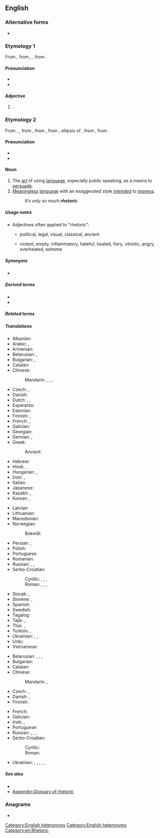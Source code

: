 ==English==
{{wikipedia}}

===Alternative forms===
* {{l|en|rhetorick}} {{qualifier|obsolete}}

===Etymology 1===
{{root|en|ine-pro|*werh₁-}}
From {{inh|en|enm|rethorik}}, from {{der|en|la|rēthoricus}}, {{m|la|rhētoricus}}, from {{der|en|grc|ῥητορῐκός}}.

====Pronunciation====
* {{IPA|en|/ɹɪˈtɒɹɪk/}}
* {{audio|en|LL-Q1860 (eng)-Vealhurl-rhetoric1.wav|Audio (UK)}}

====Adjective====
{{en-adj|?}}

# {{synonym of|en|rhetorical}}.

===Etymology 2===
From {{inh|en|enm|rethorik}}, {{m|enm|rhetoric}}, from {{der|en|fro|rhetorique}}, from {{der|en|la|rhētorica}}, from {{der|en|grc|ῥητορική}}, ellipsis of {{m|grc|[[ῥητορικὴ]] [[τέχνη]]}}, from {{m|grc|ῥητορικός||concerning public speech}}, from {{m|grc|ῥήτωρ||public speaker}}.

====Pronunciation====
* {{IPA|en|/ˈɹɛtəɹɪk/}}
* {{audio|en|LL-Q1860 (eng)-Vealhurl-rhetoric2.wav|Audio (UK)}}

====Noun====
{{en-noun|~}}

# The [[art]] of using [[language]], especially public speaking, as a means to [[persuade]].
# [[meaningless|Meaningless]] [[language]] with an exaggerated style [[intend]]ed to [[impress]].
#: ''It’s only so much '''rhetoric'''.''

=====Usage notes=====
* Adjectives often applied to "rhetoric":
** {{q|by kind or area of application}} political, legal, visual, classical, ancient
** {{q|by quality}} violent, empty, inflammatory, hateful, heated, fiery, vitriolic, angry, overheated, extreme

=====Synonyms=====
* {{l|en|wordcraft}}

=====Derived terms=====
* {{l|en|rhetorical}}
* {{l|en|rhetorician}}

=====Related terms=====
{{rootsee|en|werh₁}}

=====Translations=====
{{trans-top|art of using language for persuasion}}
* Albanian: {{t+|sq|retorikë|f}}
* Arabic: {{t|ar|بَلَاغَة|f}}, {{t|ar|فَصَاحَة|f}}
* Armenian: {{t|hy|հռետորաբանություն}}
* Belarusian: {{t|be|красамо́ўства|n}}, {{t|be|рыто́рыка|f}}
* Bulgarian: {{t+|bg|красноре́чие|n}}, {{t+|bg|рито́рика|f}}
* Catalan: {{t+|ca|retòrica|f}}
* Chinese:
*: Mandarin: {{t+|cmn|修辭}}, {{t+|cmn|修辞|tr=xiūcí}}, {{t+|cmn|修辭學}}, {{t+|cmn|修辞学|tr=xiūcíxué}}
* Czech: {{t|cs|řečnictví|n}}, {{t+|cs|rétorika|f}}
* Danish: {{t|da|retorik|c}}
* Dutch: {{t|nl|redekunde|f}}, {{t+|nl|retorica|f}}, {{t+|nl|retoriek|f}}
* Esperanto: {{t-needed|eo}}
* Estonian: {{t|et|retoorika}}
* Finnish: {{t+|fi|puhetaito}}, {{t+|fi|retoriikka}}
* French: {{t+|fr|rhétorique|f}}, {{t+|fr|discours|m}}
* Galician: {{t+|gl|retórica|f}}
* Georgian: {{t|ka|რიტორიკა}}
* German: {{t+|de|Rhetorik|f}}, {{t+|de|Redekunst|f}}
* Greek: {{t+|el|ρητορική|f}}
*: Ancient: {{t|grc|ῥητορική|f}}
* Hebrew: {{t+|he|רֶטוֹרִיקָה|f|tr=retórika}}
* Hindi: {{t|hi|वाक्पटुता|f}}, {{t+|hi|शब्दाडम्बर|m}}
* Hungarian: {{t+|hu|szónoklattan}}, {{t+|hu|retorika}}
* Irish: {{t|ga|reitric|f}}, {{t|ga|roscaireacht|f}}
* Italian: {{t+|it|retorica|f}}
* Japanese: {{t|ja|修辞学|tr=しゅうじがく, shūjigaku}}
* Kazakh: {{t|kk|шешендік}}, {{t|kk|риторика}}
* Korean: {{t+|ko|수사학(修辭學)}}, {{t+|ko|미사여구(美辭麗句)}}
{{trans-mid}}
* Latvian: {{t|lv|retorika|f}}
* Lithuanian: {{t|lt|retorika|f}}
* Macedonian: {{t|mk|реторика|f}}
* Norwegian:
*: Bokmål: {{t+|nb|retorikk|m}}
* Persian: {{t+|fa|بلاغت|tr=balâğat}}, {{t+|fa|فصاحت|tr=fasâhat}}
* Polish: {{t+|pl|retoryka|f}}
* Portuguese: {{t+|pt|retórica|f}}
* Romanian: {{t+|ro|retorică|f}}
* Russian: {{t+|ru|красноре́чие|n}}, {{t+|ru|красноба́йство|n}}, {{t+|ru|рито́рика|f}}
* Serbo-Croatian:
*: Cyrillic: {{t|sh|рето̀рика|f}}, {{t|sh|го̀во̄рнӣштво|n}}, {{t|sh|рѐчито̄ст|f}}, {{t|sh|рјѐчито̄ст|f}}
*: Roman: {{t+|sh|retòrika|f}}, {{t+|sh|gòvōrnīštvo|n}}, {{t|sh|rèčitōst|f}}, {{t+|sh|rjèčitōst|f}}
* Slovak: {{t|sk|rečníctvo|n}}, {{t|sk|rétorika|f}}
* Slovene: {{t+|sl|govorništvo|n}}, {{t+|sl|retorika|f}}
* Spanish: {{t+|es|retórica|f}}
* Swedish: {{t+|sv|retorik|c}}
* Tagalog: {{t|tl|sayusay}}
* Tajik: {{t|tg|балоғат}}, {{t|tg|фасоҳат}}
* Thai: {{t|th|วาทศิลป์}}, {{t+|th|วาทศาสตร์}}
* Turkish: {{t+|tr|retorik}}, {{t+|tr|belagat}}
* Ukrainian: {{t|uk|красномо́вство|n}}, {{t|uk|красномо́вність|f}}, {{t|uk|рито́рика|f}}
* Urdu: {{t|ur|بَلاغَت|f|tr=balāġat}}
* Vietnamese: {{t+|vi|tu từ học}}
{{trans-bottom}}

{{trans-top|meaningless language}}
* Belarusian: {{t|be|шматсло́ўнасць|f}}, {{t|be|шматсло́ўе|n}}, {{t|be|пустасло́ўе|n}}, {{t|be|словаблу́дства|n}}
* Bulgarian: {{t+|bg|многосло́вие|n}}
* Catalan: {{t+|ca|retòrica|f}}
* Chinese:
*: Mandarin: {{t+|cmn|強詞奪理}}, {{t+|cmn|强词夺理|tr=qiángcíduólǐ}}
* Czech: {{t+|cs|rétorika|f}}, {{t|cs|floskule|f}}
* Danish: {{t|da|retorik|c}}, {{t|da|kancellistil|c}}
* Finnish: {{t+|fi|retoriikka}}
{{trans-mid}}
* French: {{t+|fr|rhétorique|f}}
* Galician: {{t+|gl|retórica|f}}
* Irish: {{t|ga|reitric|f}}, {{t|ga|roscaireacht|f}}
* Portuguese: {{t+|pt|retórica|f}}
* Russian: {{t+|ru|пустосло́вие|n}}, {{t+|ru|фразёрство|n}}, {{t+|ru|словоблу́дие|n}}, {{t+|ru|пустозво́нство|n}}
* Serbo-Croatian:
*: Cyrillic: {{t|sh|рето̀рика|f}}
*: Roman: {{t+|sh|retòrika|f}}
* Ukrainian: {{t+|uk|багатослі́вність|f}}, {{t|uk|марнослі́в'я|n}}, {{t|uk|марносло́вство|n}}, {{t|uk|пустослі́в'я|n}}, {{t|uk|словоблу́дство|n}}, {{t|uk|словоблу́ддя|n}}
{{trans-bottom}}

=====See also=====
* {{l|en|preterition}} <!-- you don't speak of something but you evoke it under a negative way -->
* [[Appendix:Glossary of rhetoric]]

===Anagrams===
* {{anagrams|en|a=cehiorrt|torchier}}

[[Category:English heteronyms]]
[[Category:English heteronyms]]
[[Category:en:Rhetoric]]